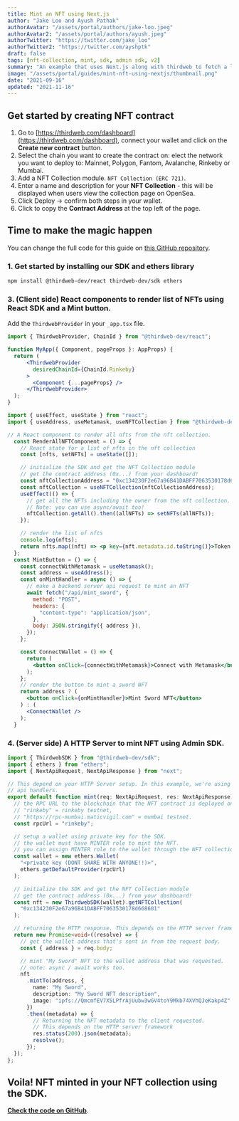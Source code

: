 ```yaml
---
title: Mint an NFT using Next.js
author: "Jake Loo and Ayush Pathak"
authorAvatar: "/assets/portal/authors/jake-loo.jpeg"
authorAvatar2: "/assets/portal/authors/ayush.jpeg"
authorTwitter: "https://twitter.com/jake_loo"
authorTwitter2: "https://twitter.com/ayshptk"
draft: false
tags: [nft-collection, mint, sdk, admin sdk, v2]
summary: "An example that uses Next.js along with thirdweb to fetch a list of NFTs and mint new ones"
image: "/assets/portal/guides/mint-nft-using-nextjs/thumbnail.png"
date: "2021-09-16"
updated: "2021-11-16"
---
```


## Get started by creating NFT contract

1. Go to [https://thirdweb.com/dashboard](https://thirdweb.com/dashboard), connect your wallet and click on the **Create new contract** button.
2. Select the chain you want to create the contract on: elect the network you want to deploy to: Mainnet, Polygon, Fantom, Avalanche, Rinkeby or Mumbai.
2. Add a NFT Collection module. `NFT Collection (ERC 721)`.
3. Enter a name and description for your **NFT Collection** - this will be displayed when users view the collection page on OpenSea.
4. Click Deploy → confirm both steps in your wallet.
5. Click to copy the **Contract Address** at the top left of the page.

## Time to make the magic happen

You can change the full code for this guide on [this GitHub repository](https://github.com/thirdweb-dev/examples/tree/main/typescript/mint-nft-next).

### 1. Get started by installing our SDK and ethers library

```bash
npm install @thirdweb-dev/react thirdweb-dev/sdk ethers
```

### 3. (Client side) React components to render list of NFTs using React SDK and a Mint button.

Add the `ThirdwebProvider` in your `_app.tsx` file.

```jsx
import { ThirdwebProvider, ChainId } from "@thirdweb-dev/react";

function MyApp({ Component, pageProps }: AppProps) {
  return (
      <ThirdwebProvider
        desiredChainId={ChainId.Rinkeby}
      >
        <Component {...pageProps} />
      </ThirdwebProvider>
  );
}
```



```jsx
import { useEffect, useState } from "react";
import { useAddress, useMetamask, useNFTCollection } from "@thirdweb-dev/react";

// A React component to render all nfts from the nft collection.
  const RenderAllNFTComponent = () => {
    // React state for a list of nfts in the nft collection
    const [nfts, setNFTs] = useState([]);

    // initialize the SDK and get the NFT Collection module
    // get the contract address (0x...) from your dashboard!
    const nftCollectionAddress = "0xc134230F2e67a96B41DABFF7063530178d668601";
    const nftCollection = useNFTCollection(nftCollectionAddress);
    useEffect(() => {
      // get all the NFTs including the owner from the nft collection.
      // Note: you can use async/await too!
      nftCollection.getAll().then((allNFTs) => setNFTs(allNFTs));
    });

    // render the list of nfts
    console.log(nfts);
    return nfts.map((nft) => <p key={nft.metadata.id.toString()}>Token Id: {nft.metadata.id.toString()}</p>);
  };
  const MintButton = () => {
    const connectWithMetamask = useMetamask();
    const address = useAddress();
    const onMintHandler = async () => {
      // make a backend server api request to mint an NFT
      await fetch("/api/mint_sword", {
        method: "POST",
        headers: {
          "content-type": "application/json",
        },
        body: JSON.stringify({ address }),
      });
    };

    const ConnectWallet = () => {
      return (
        <button onClick={connectWithMetamask}>Connect with Metamask</button>
      );
    };
    // render the button to mint a sword NFT
    return address ? (
      <button onClick={onMintHandler}>Mint Sword NFT</button>
    ) : (
      <ConnectWallet />
    );
  }

```

### 4. (Server side) A HTTP Server to mint NFT using Admin SDK.

```jsx:pages/api/mint-sword.ts
import { ThirdwebSDK } from "@thirdweb-dev/sdk";
import { ethers } from "ethers";
import { NextApiRequest, NextApiResponse } from "next";

// This depend on your HTTP Server setup. In this example, we're using next.js
// api handlers.
export default function mint(req: NextApiRequest, res: NextApiResponse): Promise<any> {
  // the RPC URL to the blockchain that the NFT contract is deployed on.
  // "rinkeby" = rinkeby testnet,
  // "https://rpc-mumbai.maticvigil.com" = mumbai testnet.
  const rpcUrl = "rinkeby";

  // setup a wallet using private key for the SDK.
  // the wallet must have MINTER role to mint the NFT.
  // you can assign MINTER role to the wallet through the NFT collection dashboard.
  const wallet = new ethers.Wallet(
    "<private key (DONT SHARE WITH ANYONE!!)>",
    ethers.getDefaultProvider(rpcUrl)
  );

  // initialize the SDK and get the NFT Collection module
  // get the contract address (0x...) from your dashboard!
  const nft = new ThirdwebSDK(wallet).getNFTCollection(
    "0xc134230F2e67a96B41DABFF7063530178d668601"
  );

  // returning the HTTP response. This depends on the HTTP server framework.
  return new Promise<void>((resolve) => {
    // get the wallet address that's sent in from the request body.
    const { address } = req.body;

    // mint "My Sword" NFT to the wallet address that was requested.
    // note: async / await works too.
    nft
      .mintTo(address, {
        name: "My Sword",
        description: "My Sword NFT description",
        image: "ipfs://QmcmfEV7X5LPfrAjUubw3wGV4toY9Mkb74XVhQJeKakp4Z"
      })
      .then((metadata) => {
        // Returning the NFT metadata to the client requested.
        // This depends on the HTTP server framework
        res.status(200).json(metadata);
        resolve();
      });
  });
};
```

## Voila! NFT minted in your NFT collection using the SDK.

[**Check the code on GitHub**](https://github.com/thirdweb-dev/examples/tree/main/typescript/mint-nft-next).
